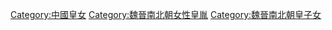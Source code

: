 [[Category:中國皇女|Category:中國皇女]]
[[Category:魏晉南北朝女性皇胤|Category:魏晉南北朝女性皇胤]]
[[Category:魏晉南北朝皇子女|Category:魏晉南北朝皇子女]]